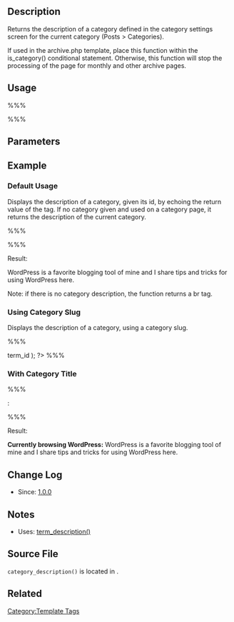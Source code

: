 {{Languages|
{{en|Template Tags/category_description}}
{{ja|テンプレートタグ/category_description}}
{{pt-br|Referência de Função/category description}}
}}

== Description ==

Returns the description of a category defined in the category settings screen for the current category (Posts > Categories).

If used in the archive.php template, place this function within the is_category() conditional statement. Otherwise, this function will stop the processing of the page for monthly and other archive pages.

== Usage ==

%%% <?php echo category_description( $category_id ); ?> %%%

== Parameters ==

{{Parameter|$category_id|integer|The ID of the category to return a description.|optional|Description of current query category.}}

== Example ==

===Default Usage===

Displays the description of a category, given its id, by echoing the return value of the tag. If no category given and used on a category page, it returns the description of the current category.

%%% <div><?php echo category_description(3); ?></div> %%%

Result:

WordPress is a favorite blogging tool of mine and I share tips and tricks for using WordPress here.

Note: if there is no category description, the function returns a br tag.

===Using Category Slug===

Displays the description of a category, using a category slug.

%%% <?php echo category_description( get_category_by_slug('category-slug')->term_id ); ?> %%%

===With Category Title===

%%% <div><strong><?php single_cat_title('Currently browsing'); ?>
</strong>: <?php echo category_description(); ?></div> %%%

Result:

'''Currently browsing WordPress:''' WordPress is a favorite blogging tool of mine and I share tips and tricks for using WordPress here.

== Change Log ==

* Since: [[Version 1.0|1.0.0]]

== Notes ==

* Uses: [[Function Reference/term description|term_description()]]

== Source File ==

<tt>category_description()</tt> is located in {{Trac|wp-includes/category-template.php}}.

== Related ==

{{Category Tags}}

{{Tag Footer}}

[[Category:Template Tags]]